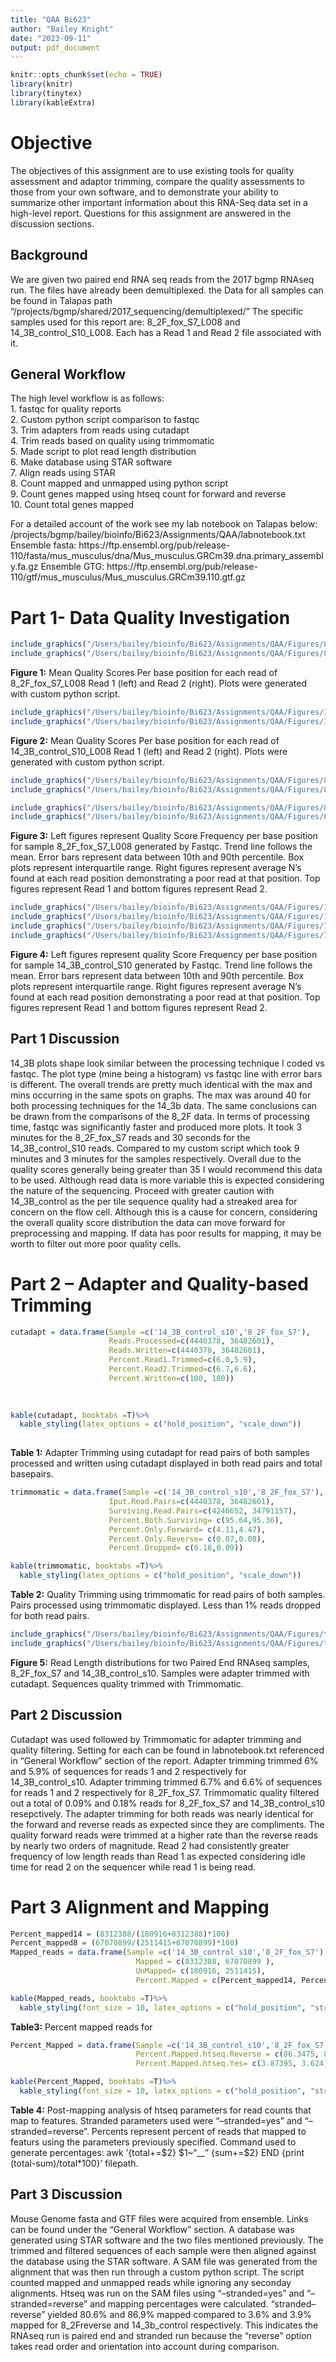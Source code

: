 ```yaml
---
title: "QAA Bi623"
author: "Bailey Knight"
date: "2023-09-11"
output: pdf_document
---
```


```r
knitr::opts_chunk$set(echo = TRUE)
library(knitr)
library(tinytex)
library(kableExtra)

```
# Objective
The objectives of this assignment are to use existing tools for quality assessment and adaptor trimming, compare
the quality assessments to those from your own software, and to demonstrate your ability to summarize other
important information about this RNA-Seq data set in a high-level report. Questions for this assignment are answered in the discussion sections.\

## Background
We are given two paired end RNA seq reads from the 2017 bgmp RNAseq run. The files have already been demultiplexed.
the Data for all samples can be found in Talapas path "/projects/bgmp/shared/2017_sequencing/demultiplexed/"
The specific samples used for this report are: 8_2F_fox_S7_L008 and 14_3B_control_S10_L008.
Each has a Read 1 and Read 2 file associated with it. \

## General Workflow
The high level workflow is as follows: \
1. fastqc for quality reports \
2. Custom python script comparison to fastqc \
3. Trim adapters from reads using cutadapt \
4. Trim reads based on quality using trimmomatic \
5. Made script to plot read length distribution \
6. Make database using STAR software \
7. Align reads using STAR \
8. Count mapped and unmapped using python script \
9. Count genes mapped using htseq count for forward and reverse \
10. Count total genes mapped \

For a detailed account of the work see my lab notebook on Talapas below: \
/projects/bgmp/bailey/bioinfo/Bi623/Assignments/QAA/labnotebook.txt \
Ensemble fasta: https://ftp.ensembl.org/pub/release-110/fasta/mus_musculus/dna/Mus_musculus.GRCm39.dna.primary_assembly.fa.gz
Ensemble GTG: https://ftp.ensembl.org/pub/release-110/gtf/mus_musculus/Mus_musculus.GRCm39.110.gtf.gz

# Part 1- Data Quality Investigation
```r
include_graphics("/Users/bailey/bioinfo/Bi623/Assignments/QAA/Figures/8_2F_fox_S7_L008_R1_001.fastq.gz_hist.png")
include_graphics("/Users/bailey/bioinfo/Bi623/Assignments/QAA/Figures/8_2F_fox_S7_L008_R2_001.fastq.gz_hist.png")
```
**Figure 1:** Mean Quality Scores Per base position for each read of 8_2F_fox_S7_L008 Read 1 (left) and Read 2 (right). Plots were generated with custom python script.
```r
include_graphics("/Users/bailey/bioinfo/Bi623/Assignments/QAA/Figures/14_3B_control_S10_L008_R1_001.fastq.gz_hist.png")
include_graphics("/Users/bailey/bioinfo/Bi623/Assignments/QAA/Figures/14_3B_control_S10_L008_R2_001.fastq.gz_hist.png")

```
**Figure 2:** Mean Quality Scores Per base position for each read of 14_3B_control_S10_L008 Read 1 (left) and Read 2 (right). Plots were generated with custom python script.
```r
include_graphics("/Users/bailey/bioinfo/Bi623/Assignments/QAA/Figures/8_2F_R1.png")
include_graphics("/Users/bailey/bioinfo/Bi623/Assignments/QAA/Figures/8_2F_R1_Ns.png")

```

```r
include_graphics("/Users/bailey/bioinfo/Bi623/Assignments/QAA/Figures/8_2F_R2.png")
include_graphics("/Users/bailey/bioinfo/Bi623/Assignments/QAA/Figures/8_2F_R2_Ns.png")
```
**Figure 3:** Left figures represent Quality Score Frequency per base position for sample 8_2F_fox_S7_L008 generated by Fastqc. Trend line follows the mean. Error bars represent data between 10th and 90th percentile. Box plots represent interquartile range. Right figures represent average N's found at each read position demonstrating a poor read at that position. Top figures represent Read 1 and bottom figures represent Read 2.
```r
include_graphics("/Users/bailey/bioinfo/Bi623/Assignments/QAA/Figures/14_3B_R1.png")
include_graphics("/Users/bailey/bioinfo/Bi623/Assignments/QAA/Figures/14_3B_R1_Ns.png")
include_graphics("/Users/bailey/bioinfo/Bi623/Assignments/QAA/Figures/14_3b_R2.png")
include_graphics("/Users/bailey/bioinfo/Bi623/Assignments/QAA/Figures/14_3B_R2_Ns.png")
```
**Figure 4:** Left figures represent quality Score Frequency per base position for sample 14_3B_control_S10 generated by Fastqc. Trend line follows the mean. Error bars represent data between 10th and 90th percentile. Box plots represent interquartile range. Right figures represent average N's found at each read position demonstrating a poor read at that position. Top figures represent Read 1 and bottom figures represent Read 2. \


## Part 1 Discussion
14_3B plots shape look similar between the processing technique I coded vs fastqc. The plot type (mine being a histogram) vs fastqc line with error bars is different. The overall trends are pretty much identical with the max and mins occurring in the same spots on graphs. The max was around 40 for both processing techniques for the 14_3b data. The same conclusions can be drawn from the comparisons of the 8_2F data. In terms of processing time, fastqc was significantly faster and produced more plots. It took 3 minutes for the 8_2F_fox_S7 reads and 30 seconds for the 14_3B_control_S10 reads. Compared to my custom script which took 9 minutes and 3 minutes for the samples respectively.
Overall due to the quality scores generally being greater than 35 I would recommend this data to be used. Although read data is more variable this is expected considering the nature of the sequencing.  Proceed with greater caution with 14_3B_control as the per tile sequence quality had a streaked area for concern on the flow cell. Although this is a cause for concern, considering the overall quality score distribution the data can move forward for preprocessing and mapping. If data has poor results for mapping, it may be worth to filter out more poor quality cells.\

# Part 2 – Adapter and Quality-based Trimming
```r
cutadapt = data.frame(Sample =c('14_3B_control_s10','8_2F_fox_S7'),
                      Reads.Processed=c(4440378, 36482601),
                      Reads.Written=c(4440378, 36482601),
                      Percent.Read1.Trimmed=c(6.0,5.9),
                      Percent.Read2.Trimmed=c(6.7,6.6),
                      Percent.Written=c(100, 100))
                      
                      

kable(cutadapt, booktabs =T)%>%
  kable_styling(latex_options = c("hold_position", "scale_down"))
  
```
**Table 1:** Adapter Trimming using cutadapt for read pairs of both samples processed and written using cutadapt displayed in both read pairs and total basepairs. \

```r

trimmomatic = data.frame(Sample =c('14_3B_control_s10','8_2F_fox_S7'),
                      Iput.Read.Pairs=c(4440378, 36482601),
                      Surviving.Read.Pairs=c(4246652, 34791157),
                      Percent.Both.Surviving= c(95.64,95.36),
                      Percent.Only.Forward= c(4.11,4.47),
                      Percent.Only.Reverse= c(0.07,0.08),
                      Percent.Dropped= c(0.18,0.09))

kable(trimmomatic, booktabs =T)%>%
  kable_styling(latex_options = c("hold_position", "scale_down"))


```
**Table 2:** Quality Trimming using trimmomatic for read pairs of both samples. Pairs processed using trimmomatic displayed. Less than 1% reads dropped for both read pairs. \

```r
include_graphics("/Users/bailey/bioinfo/Bi623/Assignments/QAA/Figures/trimmed_R1_8_2F_fox_S7_L008_R1_001.fastq.gz_hist.png")
include_graphics("/Users/bailey/bioinfo/Bi623/Assignments/QAA/Figures/trimmed_R1_14_3B_control_S10_L008_R1_001.fastq.gz_hist.png")

```
**Figure 5:** Read Length distributions for two Paired End RNAseq samples, 8_2F_fox_S7 and 14_3B_control_s10. Samples were adapter trimmed with cutadapt. Sequences quality trimmed with Trimmomatic. \ 

## Part 2 Discussion
Cutadapt was used followed by Trimmomatic for adapter trimming and quality filtering. Setting for each can be found in labnotebook.txt referenced in "General Workflow" section of the report. Adapter trimming trimmed 6% and 5.9% of sequences for reads 1 and 2 respectively for 14_3B_control_s10. Adapter trimming trimmed 6.7% and 6.6% of sequences for reads 1 and 2 respectively for 8_2F_fox_S7. Trimmomatic quality filtered out a total of 0.09% and 0.18% reads for 8_2F_fox_S7 and 14_3B_control_s10 resepctively. The adapter trimming for both reads was nearly identical for the forward and reverse reads as expected since they are compliments. The quality forward reads were trimmed at a higher rate than the reverse reads by nearly two orders of magnitude. Read 2 had consistently greater frequency of low length reads than Read 1 as expected considering idle time for read 2 on the sequencer while read 1 is being read. \

# Part 3 Alignment and Mapping
```r
Percent_mapped14 = (8312388/(180916+8312388)*100)
Percent_mapped8 = (67070899/(2511415+67070899)*100)
Mapped_reads = data.frame(Sample =c('14_3B_control_s10','8_2F_fox_S7'),
                            Mapped = c(8312388, 67070899 ),
                            UnMapped= c(180916, 2511415),
                            Percent.Mapped = c(Percent_mapped14, Percent_mapped8))

kable(Mapped_reads, booktabs =T)%>%
  kable_styling(font_size = 10, latex_options = c("hold_position", "striped"))

```
**Table3:** Percent mapped reads for
```r
Percent_Mapped = data.frame(Sample =c('14_3B_control_s10','8_2F_fox_S7'),
                            Percent.Mapped.htseq.Reverse = c(86.3475, 80.5948),
                            Percent.Mapped.htseq.Yes= c(3.87395, 3.624))

kable(Percent_Mapped, booktabs =T)%>%
  kable_styling(font_size = 10, latex_options = c("hold_position", "striped"))

```
**Table 4:** Post-mapping analysis of htseq parameters for read counts that map to features. Stranded parameters used were "--stranded=yes" and "--stranded=reverse". Percents represent percent of reads that mapped to featurs using the parameters previously specified.
Command used to generate percentages: awk '{total+=$2} $1~"__" {sum+=$2} END {print (total-sum)/total*100}' filepath.

## Part 3 Discussion
Mouse Genome fasta and GTF files were acquired from ensemble. Links can be found under the "General Workflow" section. A database was generated using STAR software and the two files mentioned previously. The trimmed and filtered sequences of each sample were then aligned against the database using the STAR software. A SAM file was generated from the alignment that was then run through a custom python script. The script counted mapped and unmapped reads while ignoring any seconday alignments. Htseq was run on the SAM files using "--stranded=yes" and "--stranded=reverse" and mapping percentages were calculated. "stranded--reverse" yielded 80.6% and 86.9% mapped compared to 3.6% and 3.9% mapped for 8_2Freverse and 14_3b_control respectively. This indicates the RNAseq run is paired end and stranded run because the "reverse" option takes read order and orientation into account during comparison.
